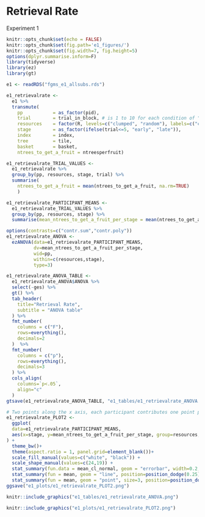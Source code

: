 # Retrieval Rate

Experiment 1

```r
knitr::opts_chunk$set(echo = FALSE)
knitr::opts_chunk$set(fig.path='e1_figures/')
knitr::opts_chunk$set(fig.width=7, fig.height=5)
options(dplyr.summarise.inform=F)
library(tidyverse)
library(ez)
library(gt)

e1 <- readRDS("fgms_e1_allsubs.rds")

e1_retrievalrate <-
  e1 %>%
  transmute(
    pp           = as_factor(pid),
    trial        = trial_in_block, # is 1 to 10 for each condition of "resources"
    resources    = factor(R, levels=c("clumped", "random"), labels=c("clumped", "random")),
    stage        = as_factor(ifelse(trial<=5, "early", "late")),
    index        = index,
    tree         = tile,
    basket       = basket,
    ntrees_to_get_a_fruit = ntreesperfruit)

e1_retrievalrate_TRIAL_VALUES <- 
  e1_retrievalrate %>% 
  group_by(pp, resources, stage, trial) %>% 
  summarise(
    ntrees_to_get_a_fruit = mean(ntrees_to_get_a_fruit, na.rm=TRUE)
    ) 

e1_retrievalrate_PARTICIPANT_MEANS <-
  e1_retrievalrate_TRIAL_VALUES %>% 
  group_by(pp, resources, stage) %>% 
  summarise(mean_ntrees_to_get_a_fruit_per_stage = mean(ntrees_to_get_a_fruit))

options(contrasts=c("contr.sum","contr.poly"))
e1_retrievalrate_ANOVA <- 
  ezANOVA(data=e1_retrievalrate_PARTICIPANT_MEANS,
          dv=mean_ntrees_to_get_a_fruit_per_stage,
          wid=pp,
          within=c(resources,stage),
          type=3)

e1_retrievalrate_ANOVA_TABLE <-
  e1_retrievalrate_ANOVA$ANOVA %>% 
  select(-ges) %>% 
  gt() %>% 
  tab_header(
    title="Retrieval Rate",
    subtitle = "ANOVA table"
  ) %>% 
  fmt_number(
    columns = c("F"),
    rows=everything(),
    decimals=2
  )  %>% 
  fmt_number(
    columns = c("p"),
    rows=everything(),
    decimals=3
  ) %>% 
  cols_align(
    columns=`p<.05`,
    align="c"
  )
gtsave(e1_retrievalrate_ANOVA_TABLE, "e1_tables/e1_retrievalrate_ANOVA.png")

# Two points along the x axis, each participant contributes one point per cell
e1_retrievalrate_PLOT2 <-
  ggplot(
  data=e1_retrievalrate_PARTICIPANT_MEANS, 
  aes(x=stage, y=mean_ntrees_to_get_a_fruit_per_stage, group=resources, pch=resources, fill=resources)
) +
  theme_bw()+
  theme(aspect.ratio = 1, panel.grid=element_blank())+
  scale_fill_manual(values=c("white", "black")) +
  scale_shape_manual(values=c(24,19)) +
  stat_summary(fun.data = mean_cl_normal, geom = "errorbar", width=0.2, position=position_dodge(0.25)) +
  stat_summary(fun = mean, geom = "line", position=position_dodge(0.25)) + 
  stat_summary(fun = mean, geom = "point", size=3, position=position_dodge(0.25))
ggsave("e1_plots/e1_retrievalrate_PLOT2.png")
```

```r
knitr::include_graphics("e1_tables/e1_retrievalrate_ANOVA.png")
```

```r
knitr::include_graphics("e1_plots/e1_retrievalrate_PLOT2.png")
```


